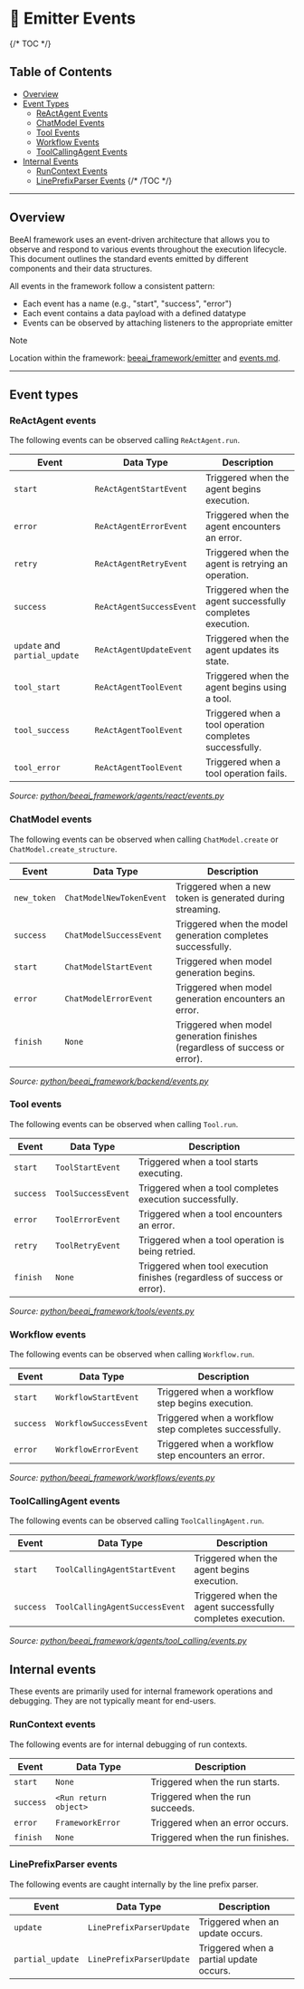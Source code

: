 # 📡 Emitter Events

{/* TOC */}
## Table of Contents
- [Overview](#overview)
- [Event Types](#event-types)
    - [ReActAgent Events](#reactagent-events)
    - [ChatModel Events](#chatmodel-events)
    - [Tool Events](#tool-events)
    - [Workflow Events](#workflow-events)
    - [ToolCallingAgent Events](#toolcallingagent-events)
- [Internal Events](#internal-events)
    - [RunContext Events](#runcontext-events)
    - [LinePrefixParser Events](#lineprefixparser-events)
{/* /TOC */}

---

## Overview

BeeAI framework uses an event-driven architecture that allows you to observe and respond to various events throughout the execution lifecycle. This document outlines the standard events emitted by different components and their data structures.

All events in the framework follow a consistent pattern:
* Each event has a name (e.g., "start", "success", "error")
* Each event contains a data payload with a defined datatype
* Events can be observed by attaching listeners to the appropriate emitter

> [!NOTE]
> 
> Location within the framework: [beeai_framework/emitter](/python/beeai_framework/emitter) and [events.md](/python/modules/events.md).

---

## Event types

### ReActAgent events

The following events can be observed calling `ReActAgent.run`.


| Event                         | Data Type                | Description                                                |
|-------------------------------|--------------------------|------------------------------------------------------------|
| `start`                       | `ReActAgentStartEvent`   | Triggered when the agent begins execution.                 |
| `error`                       | `ReActAgentErrorEvent`   | Triggered when the agent encounters an error.              |
| `retry`                       | `ReActAgentRetryEvent`   | Triggered when the agent is retrying an operation.         |
| `success`                     | `ReActAgentSuccessEvent` | Triggered when the agent successfully completes execution. |
| `update` and `partial_update` | `ReActAgentUpdateEvent`  | Triggered when the agent updates its state.                |
| `tool_start`                  | `ReActAgentToolEvent`    | Triggered when the agent begins using a tool.              |
| `tool_success`                | `ReActAgentToolEvent`    | Triggered when a tool operation completes successfully.    |
| `tool_error`                  | `ReActAgentToolEvent`    | Triggered when a tool operation fails.                     |

_Source: [python/beeai_framework/agents/react/events.py](https://github.com/i-am-bee/beeai-framework/blob/main/python/beeai_framework/agents/react/events.py)_


### ChatModel events

The following events can be observed when calling `ChatModel.create` or `ChatModel.create_structure`.

| Event        | Data Type                | Description                                                                |
|--------------|--------------------------|----------------------------------------------------------------------------|
| `new_token`  | `ChatModelNewTokenEvent` | Triggered when a new token is generated during streaming.                  |
| `success`    | `ChatModelSuccessEvent`  | Triggered when the model generation completes successfully.                |
| `start`      | `ChatModelStartEvent`    | Triggered when model generation begins.                                    |
| `error`      | `ChatModelErrorEvent`    | Triggered when model generation encounters an error.                       |
| `finish`     | `None`                   | Triggered when model generation finishes (regardless of success or error). |

_Source: [python/beeai_framework/backend/events.py](https://github.com/i-am-bee/beeai-framework/blob/main/python/beeai_framework/backend/events.py)_

### Tool events

The following events can be observed when calling `Tool.run`.

| Event     | Data Type          | Description                                                              |
|-----------|--------------------|--------------------------------------------------------------------------|
| `start`   | `ToolStartEvent`   | Triggered when a tool starts executing.                                  |
| `success` | `ToolSuccessEvent` | Triggered when a tool completes execution successfully.                  |
| `error`   | `ToolErrorEvent`   | Triggered when a tool encounters an error.                               |
| `retry`   | `ToolRetryEvent`   | Triggered when a tool operation is being retried.                        |
| `finish`  | `None`             | Triggered when tool execution finishes (regardless of success or error). |

_Source: [python/beeai_framework/tools/events.py](https://github.com/i-am-bee/beeai-framework/blob/main/python/beeai_framework/tools/events.py)_

### Workflow events

The following events can be observed when calling `Workflow.run`.

| Event     | Data Type              | Description                                            |
|-----------|------------------------|--------------------------------------------------------|
| `start`   | `WorkflowStartEvent`   | Triggered when a workflow step begins execution.       |
| `success` | `WorkflowSuccessEvent` | Triggered when a workflow step completes successfully. |
| `error`   | `WorkflowErrorEvent`   | Triggered when a workflow step encounters an error.    |

_Source: [python/beeai_framework/workflows/events.py](https://github.com/i-am-bee/beeai-framework/blob/main/python/beeai_framework/workflows/events.py)_

### ToolCallingAgent events

The following events can be observed calling `ToolCallingAgent.run`.


| Event     | Data Type                      | Description                                                |
|-----------|--------------------------------|------------------------------------------------------------|
| `start`   | `ToolCallingAgentStartEvent`   | Triggered when the agent begins execution.                 |
| `success` | `ToolCallingAgentSuccessEvent` | Triggered when the agent successfully completes execution. |

_Source: [python/beeai_framework/agents/tool_calling/events.py](https://github.com/i-am-bee/beeai-framework/blob/main/python/beeai_framework/agents/tool_calling/events.py)_


## Internal events

These events are primarily used for internal framework operations and debugging. They are not typically meant for end-users.

### RunContext events

The following events are for internal debugging of run contexts.

| Event     | Data Type             | Description                      |
|-----------|-----------------------|----------------------------------|
| `start`   | `None`                | Triggered when the run starts.   |
| `success` | `<Run return object>` | Triggered when the run succeeds. |
| `error`   | `FrameworkError`      | Triggered when an error occurs.  |
| `finish`  | `None`                | Triggered when the run finishes. |

### LinePrefixParser events

The following events are caught internally by the line prefix parser.

| Event            | Data Type                | Description                             |
|------------------|--------------------------|-----------------------------------------|
| `update`         | `LinePrefixParserUpdate` | Triggered when an update occurs.        |
| `partial_update` | `LinePrefixParserUpdate` | Triggered when a partial update occurs. |
